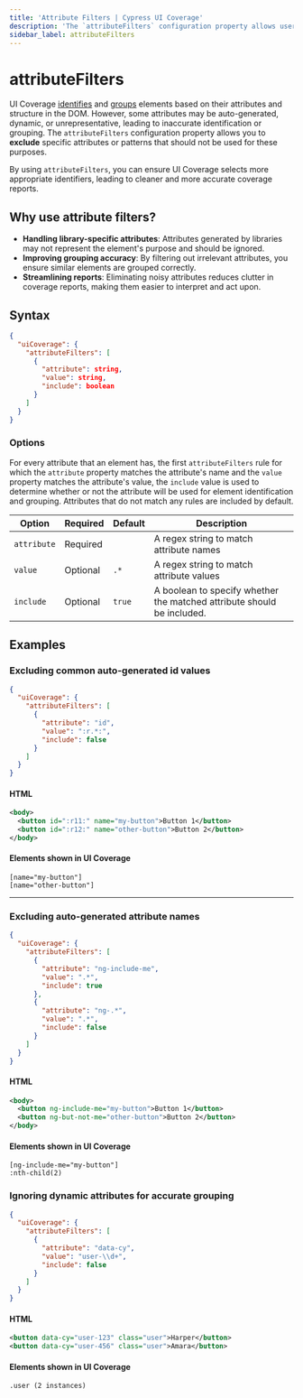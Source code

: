 ```yaml
---
title: 'Attribute Filters | Cypress UI Coverage'
description: 'The `attributeFilters` configuration property allows users to specify patterns for attributes and their values that should not be used for identifying and grouping elements.'
sidebar_label: attributeFilters
---
```


# attributeFilters

<UICovAddon />

UI Coverage [identifies](/ui-coverage/core-concepts/element-identification) and [groups](/ui-coverage/core-concepts/element-grouping) elements based on their attributes and structure in the DOM. However, some attributes may be auto-generated, dynamic, or unrepresentative, leading to inaccurate identification or grouping. The `attributeFilters` configuration property allows you to **exclude** specific attributes or patterns that should not be used for these purposes.

By using `attributeFilters`, you can ensure UI Coverage selects more appropriate identifiers, leading to cleaner and more accurate coverage reports.

## Why use attribute filters?

- **Handling library-specific attributes**: Attributes generated by libraries may not represent the element's purpose and should be ignored.
- **Improving grouping accuracy**: By filtering out irrelevant attributes, you ensure similar elements are grouped correctly.
- **Streamlining reports**: Eliminating noisy attributes reduces clutter in coverage reports, making them easier to interpret and act upon.

## Syntax

```json
{
  "uiCoverage": {
    "attributeFilters": [
      {
        "attribute": string,
        "value": string,
        "include": boolean
      }
    ]
  }
}
```

### Options

For every attribute that an element has, the first `attributeFilters` rule for which the `attribute` property matches the attribute's name and the `value` property matches the attribute's value, the `include` value is used to determine whether or not the attribute will be used for element identification and grouping. Attributes that do not match any rules are included by default.

| Option      | Required | Default | Description                                                            |
| ----------- | -------- | ------- | ---------------------------------------------------------------------- |
| `attribute` | Required |         | A regex string to match attribute names                                |
| `value`     | Optional | `.*`    | A regex string to match attribute values                               |
| `include`   | Optional | `true`  | A boolean to specify whether the matched attribute should be included. |

## Examples

### Excluding common auto-generated id values

```json
{
  "uiCoverage": {
    "attributeFilters": [
      {
        "attribute": "id",
        "value": ":r.*:",
        "include": false
      }
    ]
  }
}
```

#### HTML

```xml
<body>
  <button id=":r11:" name="my-button">Button 1</button>
  <button id=":r12:" name="other-button">Button 2</button>
</body>
```

#### Elements shown in UI Coverage

```
[name="my-button"]
[name="other-button"]
```

---

### Excluding auto-generated attribute names

```json
{
  "uiCoverage": {
    "attributeFilters": [
      {
        "attribute": "ng-include-me",
        "value": ".*",
        "include": true
      },
      {
        "attribute": "ng-.*",
        "value": ".*",
        "include": false
      }
    ]
  }
}
```

#### HTML

```xml
<body>
  <button ng-include-me="my-button">Button 1</button>
  <button ng-but-not-me="other-button">Button 2</button>
</body>
```

#### Elements shown in UI Coverage

```
[ng-include-me="my-button"]
:nth-child(2)
```

### Ignoring dynamic attributes for accurate grouping

```json
{
  "uiCoverage": {
    "attributeFilters": [
      {
        "attribute": "data-cy",
        "value": "user-\\d+",
        "include": false
      }
    ]
  }
}
```

#### HTML

```xml
<button data-cy="user-123" class="user">Harper</button>
<button data-cy="user-456" class="user">Amara</button>
```

#### Elements shown in UI Coverage

```
.user (2 instances)
```
